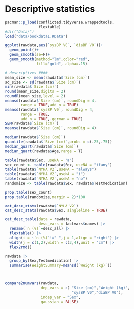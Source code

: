 # Descriptive statistics

```r
pacman::p_load(conflicted,tidyverse,wrappedtools,
               flextable)
#dir("Data/")
load("data/bookdata1.RData")

ggplot(rawdata,aes(`sysBP V0`, `diaBP V0`))+
  geom_point()+
  geom_smooth(se=F)+
  geom_smooth(method="lm",color="red", 
              fill="gold", alpha=.15) 

# descriptives ####
mean_size <- mean(rawdata$`Size (cm)`)
sd_size <- sd(rawdata$`Size (cm)`)
min(rawdata$`Size (cm)`)
round(mean_size,digits = 2)
roundR(mean_size,level = 2)
meansd(rawdata$`Size (cm)`, roundDig = 4,
       range = TRUE,add_n = TRUE)
meansd(rawdata$`sysBP V0`, roundDig = 4,
       range = TRUE,
       add_n = TRUE,.german = TRUE)
SEM(rawdata$`Size (cm)`)
meanse(rawdata$`Size (cm)`, roundDig = 4)

median(rawdata$`Size (cm)`)
quantile(rawdata$`Size (cm)`,probs = c(.25,.75))
median_quart(rawdata$`Size (cm)`)
median_quart(rawdata$Age,range = T)

table(rawdata$Sex, useNA = "a")
sex_count <- table(rawdata$Sex, useNA = "ifany")
table(rawdata$`NYHA V2`,useNA = "always")
table(rawdata$`NYHA V2`,useNA = "i")
table(rawdata$`NYHA V2`,useNA = "no")
randomize <- table(rawdata$Sex, rawdata$Testmedication)

prop.table(sex_count)
prop.table(randomize,margin = 2)*100

cat_desc_stats(rawdata$`NYHA V2`)
cat_desc_stats(rawdata$Sex, singleline = TRUE)

cat_desc_table(data = rawdata,
               desc_vars = factvars$names) |> 
  rename(`n (%)`=desc_all) |> 
  flextable() |> 
  align(i = ~`n (%)`!=" ",j = 1,align = "right") |> 
  width(j = c(1,2),width = c(3,4),unit = "cm") |> 
  flex2rmd() 

rawdata |> 
  group_by(Sex,Testmedication) |> 
  summarise(WeightSummary=meansd(`Weight (kg)`))



compare2numvars(rawdata,
                dep_vars = c( "Size (cm)","Weight (kg)",
                              "sysBP V0","diaBP V0"),
                indep_var = "Sex",
                gaussian = FALSE)
```
